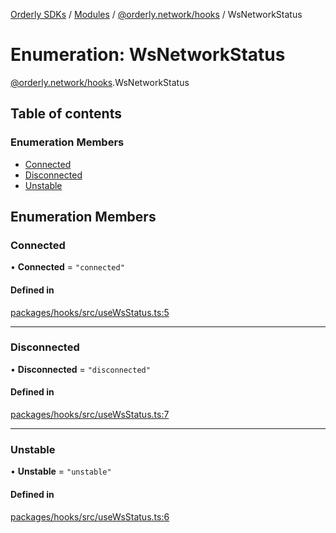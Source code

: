 [Orderly SDKs](/sdks/tech-doc/README) / [Modules](/sdks/tech-doc/modules) / [@orderly.network/hooks](/sdks/tech-doc/modules/orderly_network_hooks) / WsNetworkStatus

# Enumeration: WsNetworkStatus

[@orderly.network/hooks](/sdks/tech-doc/modules/orderly_network_hooks).WsNetworkStatus

## Table of contents

### Enumeration Members

- [Connected](/sdks/tech-doc/enums/orderly_network_hooks.WsNetworkStatus#connected)
- [Disconnected](/sdks/tech-doc/enums/orderly_network_hooks.WsNetworkStatus#disconnected)
- [Unstable](/sdks/tech-doc/enums/orderly_network_hooks.WsNetworkStatus#unstable)

## Enumeration Members

### Connected

• **Connected** = ``"connected"``

#### Defined in

[packages/hooks/src/useWsStatus.ts:5](https://github.com/OrderlyNetwork/js-sdk/blob/d47dd11/packages/hooks/src/useWsStatus.ts#L5)

___

### Disconnected

• **Disconnected** = ``"disconnected"``

#### Defined in

[packages/hooks/src/useWsStatus.ts:7](https://github.com/OrderlyNetwork/js-sdk/blob/d47dd11/packages/hooks/src/useWsStatus.ts#L7)

___

### Unstable

• **Unstable** = ``"unstable"``

#### Defined in

[packages/hooks/src/useWsStatus.ts:6](https://github.com/OrderlyNetwork/js-sdk/blob/d47dd11/packages/hooks/src/useWsStatus.ts#L6)
